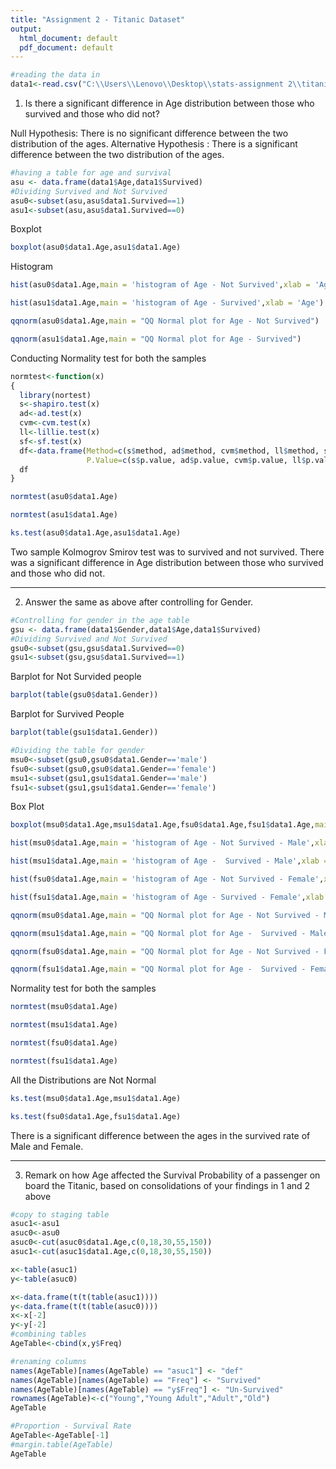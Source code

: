 ```yaml
---
title: "Assignment 2 - Titanic Dataset"
output:
  html_document: default
  pdf_document: default
---
```

``` r
#reading the data in
data1<-read.csv("C:\\Users\\Lenovo\\Desktop\\stats-assignment 2\\titanic.csv")
``` 


1. Is there a significant difference in Age distribution between those who survived and
   those who did not?

Null Hypothesis: There is no significant difference between the two distribution of the ages.
Alternative Hypothesis : There is a significant difference between the two distribution of the ages.


``` r

#having a table for age and survival
asu <- data.frame(data1$Age,data1$Survived)
#Dividing Survived and Not Survived
asu0<-subset(asu,asu$data1.Survived==1)
asu1<-subset(asu,asu$data1.Survived==0)
```

Boxplot
``` r
boxplot(asu0$data1.Age,asu1$data1.Age)
```
Histogram
``` r
hist(asu0$data1.Age,main = 'histogram of Age - Not Survived',xlab = 'Age')

```

``` r
hist(asu1$data1.Age,main = 'histogram of Age - Survived',xlab = 'Age')

```
``` r
qqnorm(asu0$data1.Age,main = "QQ Normal plot for Age - Not Survived")

```
``` r
qqnorm(asu1$data1.Age,main = "QQ Normal plot for Age - Survived")
```
Conducting Normality test for both the samples

``` r
normtest<-function(x)
{
  library(nortest)
  s<-shapiro.test(x)
  ad<-ad.test(x)
  cvm<-cvm.test(x)
  ll<-lillie.test(x)
  sf<-sf.test(x)
  df<-data.frame(Method=c(s$method, ad$method, cvm$method, ll$method, sf$method),
                 P.Value=c(s$p.value, ad$p.value, cvm$p.value, ll$p.value, sf$p.value))
  df
}

normtest(asu0$data1.Age)
```
```R
normtest(asu1$data1.Age)
```

```R
ks.test(asu0$data1.Age,asu1$data1.Age)
```
Two sample Kolmogrov Smirov test was to survived and not survived. 
There was a significant difference in Age distribution between those who survived and those who did not.


------------------------------------------------------------------------------------------------------------------------------------------------------------------------------------------------------------------

2.  Answer the same as above after controlling for Gender.


```R
#Controlling for gender in the age table
gsu <- data.frame(data1$Gender,data1$Age,data1$Survived)
#Dividing Survived and Not Survived
gsu0<-subset(gsu,gsu$data1.Survived==0)
gsu1<-subset(gsu,gsu$data1.Survived==1)
```

Barplot for Not Survided people

```R
barplot(table(gsu0$data1.Gender))
```
Barplot for Survived People

```R
barplot(table(gsu1$data1.Gender))
```

```R
#Dividing the table for gender
msu0<-subset(gsu0,gsu0$data1.Gender=='male')
fsu0<-subset(gsu0,gsu0$data1.Gender=='female')
msu1<-subset(gsu1,gsu1$data1.Gender=='male')
fsu1<-subset(gsu1,gsu1$data1.Gender=='female')
```

Box Plot
```R
boxplot(msu0$data1.Age,msu1$data1.Age,fsu0$data1.Age,fsu1$data1.Age,main='Male not survived vs Male Survived vs Female Not Survived vs Female Survived')
```

```R
hist(msu0$data1.Age,main = 'histogram of Age - Not Survived - Male',xlab = 'Age')
```
```R
hist(msu1$data1.Age,main = 'histogram of Age -  Survived - Male',xlab = 'Age')
```

```R
hist(fsu0$data1.Age,main = 'histogram of Age - Not Survived - Female',xlab = 'Age')
```

```R
hist(fsu1$data1.Age,main = 'histogram of Age - Survived - Female',xlab = 'Age')
```

```R
qqnorm(msu0$data1.Age,main = "QQ Normal plot for Age - Not Survived - Male")

```

```R
qqnorm(msu1$data1.Age,main = "QQ Normal plot for Age -  Survived - Male")
```

```R
qqnorm(fsu0$data1.Age,main = "QQ Normal plot for Age - Not Survived - Female")
```

```R
qqnorm(fsu1$data1.Age,main = "QQ Normal plot for Age -  Survived - Female")
```
Normality test for both the samples

```R
normtest(msu0$data1.Age)
```

```R
normtest(msu1$data1.Age)
```

```R
normtest(fsu0$data1.Age)
```

```R
normtest(fsu1$data1.Age)
```

All the Distributions are Not Normal

```R
ks.test(msu0$data1.Age,msu1$data1.Age)
```

```R
ks.test(fsu0$data1.Age,fsu1$data1.Age)
```

There is a significant difference between the ages in the survived rate of Male and Female.

--------------------------------------------------------------------------------------------------------------------------------------------------------------------------------------------------------------

3. Remark on how Age affected the Survival Probability of a passenger on board the
   Titanic, based on consolidations of your findings in 1 and 2 above
   
```R
#copy to staging table
asuc1<-asu1
asuc0<-asu0
asuc0<-cut(asuc0$data1.Age,c(0,18,30,55,150))
asuc1<-cut(asuc1$data1.Age,c(0,18,30,55,150))

x<-table(asuc1)
y<-table(asuc0)

x<-data.frame(t(t(table(asuc1))))
y<-data.frame(t(t(table(asuc0))))
x<-x[-2]
y<-y[-2]
#combining tables
AgeTable<-cbind(x,y$Freq)

#renaming columns
names(AgeTable)[names(AgeTable) == "asuc1"] <- "def"
names(AgeTable)[names(AgeTable) == "Freq"] <- "Survived"
names(AgeTable)[names(AgeTable) == "y$Freq"] <- "Un-Survived"
rownames(AgeTable)<-c("Young","Young Adult","Adult","Old")
AgeTable
```

```R
#Proportion - Survival Rate
AgeTable<-AgeTable[-1]
#margin.table(AgeTable)
AgeTable

```

